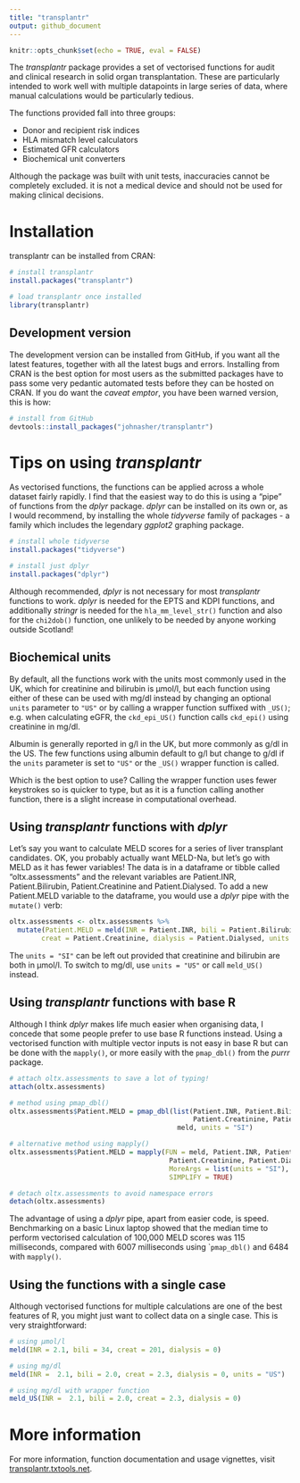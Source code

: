 ```yaml
---
title: "transplantr"
output: github_document
---
```


```r
knitr::opts_chunk$set(echo = TRUE, eval = FALSE)
```

The _transplantr_ package provides a set of vectorised functions for audit and clinical research in solid organ transplantation. These are particularly intended to work well with multiple datapoints in large series of data, where manual calculations would be particularly tedious.

The functions provided fall into three groups:

* Donor and recipient risk indices
* HLA mismatch level calculators
* Estimated GFR calculators
* Biochemical unit converters

Although the package was built with unit tests, inaccuracies cannot be completely excluded. it is not a medical device and should not be used for making clinical decisions.

# Installation

transplantr can be installed from CRAN:

```r
# install transplantr
install.packages("transplantr")

# load transplantr once installed
library(transplantr)
```

## Development version

The development version can be installed from GitHub, if you want all the latest features, together with all the latest bugs and errors. Installing from CRAN is the best option for most users as the submitted packages have to pass some very pedantic automated tests before they can be hosted on CRAN. If you do want the _caveat emptor_, you have been warned version, this is how:

```r
# install from GitHub
devtools::install_packages("johnasher/transplantr")
```

# Tips on using _transplantr_

As vectorised functions, the functions can be applied across a whole dataset fairly rapidly. I find that the easiest way to do this is using a "pipe" of functions from the _dplyr_ package. _dplyr_ can be installed on its own or, as I would recommend, by installing the whole _tidyverse_ family of packages - a family which includes the legendary _ggplot2_ graphing package.

```r
# install whole tidyverse
install.packages("tidyverse")

# install just dplyr
install.packages("dplyr")
```

Although recommended, _dplyr_ is not necessary for most _transplantr_ functions to work.  _dplyr_ is needed for the EPTS and KDPI functions, and additionally _stringr_ is needed for the `hla_mm_level_str()` function and also for the `chi2dob()` function, one unlikely to be needed by anyone working outside Scotland!

## Biochemical units

By default, all the functions work with the units most commonly used in the UK, which for creatinine and bilirubin is µmol/l, but each function using either of these can be used with mg/dl instead by changing an optional `units` parameter to `"US"` or by calling a wrapper function suffixed with `_US()`; e.g. when calculating eGFR, the `ckd_epi_US()` function calls `ckd_epi()` using creatinine in mg/dl.

Albumin is generally reported in g/l in the UK, but more commonly as g/dl in the US. The few functions using albumin default to g/l but change to g/dl if the `units` parameter is set to `"US"` or the `_US()` wrapper function is called.

Which is the best option to use? Calling the wrapper function uses fewer keystrokes so is quicker to type, but as it is a function calling another function, there is a slight increase in computational overhead.

## Using _transplantr_ functions with _dplyr_

Let's say you want to calculate MELD scores for a series of liver transplant candidates. OK, you  probably actually want MELD-Na, but let's go with MELD as it has fewer variables! The data is in a dataframe or tibble called "oltx.assessments" and the relevant variables are Patient.INR, Patient.Bilirubin, Patient.Creatinine and Patient.Dialysed. To add a new Patient.MELD variable to the dataframe, you would use a _dplyr_ pipe with the `mutate()` verb:

```r
oltx.assessments <- oltx.assessments %>%
  mutate(Patient.MELD = meld(INR = Patient.INR, bili = Patient.Bilirubin,
        creat = Patient.Creatinine, dialysis = Patient.Dialysed, units = "SI"))
```

The `units = "SI"` can be left out provided that creatinine and bilirubin are both in µmol/l. To switch to mg/dl, use `units = "US"` or call `meld_US()` instead.

## Using _transplantr_ functions with base R

Although I think _dplyr_ makes life much easier when organising data, I concede that some people prefer to use base R functions instead. Using a vectorised function with multiple vector inputs is not easy in base R but can be done with the `mapply()`, or more easily with the `pmap_dbl()` from the _purrr_ package.

```r
# attach oltx.assessments to save a lot of typing!
attach(oltx.assessments)

# method using pmap_dbl()
oltx.assessments$Patient.MELD = pmap_dbl(list(Patient.INR, Patient.Bilirubin,
                                              Patient.Creatinine, Patient.Dialysed),
                                          meld, units = "SI")

# alternative method using mapply()
oltx.assessments$Patient.MELD = mapply(FUN = meld, Patient.INR, Patient.Bilirubin,
                                        Patient.Creatinine, Patient.Dialysed,
                                        MoreArgs = list(units = "SI"),
                                        SIMPLIFY = TRUE)

# detach oltx.assessments to avoid namespace errors
detach(oltx.assessments)
```

The advantage of using a _dplyr_ pipe, apart from easier code, is speed. Benchmarking on a basic Linux laptop showed that the median time to perform vectorised calculation of 100,000 MELD scores was 115 milliseconds, compared with 6007 milliseconds using ``pmap_dbl()` and 6484 with `mapply()`.

## Using the functions with a single case

Although vectorised functions for multiple calculations are one of the best features of R, you might just want to collect data on a single case. This is very straightforward:

```r
# using µmol/l
meld(INR = 2.1, bili = 34, creat = 201, dialysis = 0)

# using mg/dl
meld(INR =  2.1, bili = 2.0, creat = 2.3, dialysis = 0, units = "US")

# using mg/dl with wrapper function
meld_US(INR =  2.1, bili = 2.0, creat = 2.3, dialysis = 0)
```

# More information

For more information, function documentation and usage vignettes, visit [transplantr.txtools.net](https://transplantr.txtools.net/).
